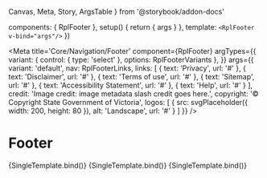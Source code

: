   Canvas,
  Meta,
  Story,
  ArgsTable
} from '@storybook/addon-docs'

  components: { RplFooter },
  setup() {
    return { args }
  },
  template: `<RplFooter v-bind="args"/>`
})

<Meta
  title='Core/Navigation/Footer'
  component={RplFooter}
  argTypes={{
    variant: {
      control: { type: 'select' },
      options: RplFooterVariants
    },
  }}
  args={{
  variant: 'default',
  nav: RplFooterLinks,
  links: [
    {
      text: 'Privacy',
      url: '#'
    },
    {
      text: 'Disclaimer',
      url: '#'
    },
    {
      text: 'Terms of use',
      url: '#'
    },
    {
      text: 'Sitemap',
      url: '#'
    },
    {
      text: 'Accessibility Statement',
      url: '#'
    },
    {
      text: 'Help',
      url: '#'
    }
  ],
  credit: 'Image credit: image metadata slash credit goes here.',
  copyright: '© Copyright State Government of Victoria',
  logos: [
    {
      src: svgPlaceholder({ width: 200, height: 80 }),
      alt: 'Landscape',
      url: '#'
    }
  ]
}}
/>

# Footer

<ArgsTable of={RplFooter} />

<Canvas>
  <Story
    name='Default'
    play={a11yStoryCheck}
    parameters={{
      layout: 'fullscreen',
      chromatic: {
        viewports: [bpMin.s - 100, bpMin.s, bpMin.m, bpMin.l, bpMin.xl]
      }
    }}
  >
    {SingleTemplate.bind()}
  </Story>
  <Story
    name='Neutral'
    play={a11yStoryCheck}
    parameters={{
      layout: 'fullscreen',
      chromatic: {
        viewports: [bpMin.s - 100, bpMin.s, bpMin.m, bpMin.l, bpMin.xl]
      }
    }}
    args={{
      variant: 'neutral'
    }}
  >
    {SingleTemplate.bind()}
  </Story>
  <Story
    name='Single level'
    play={a11yStoryCheck}
    parameters={{
      layout: 'fullscreen',
      chromatic: {
        viewports: [bpMin.s - 100, bpMin.s, bpMin.m, bpMin.l, bpMin.xl]
      }
    }}
    args={{
      nav: RplFooterLinksSingleLevel
    }}
  >
    {SingleTemplate.bind()}
  </Story>
</Canvas>
